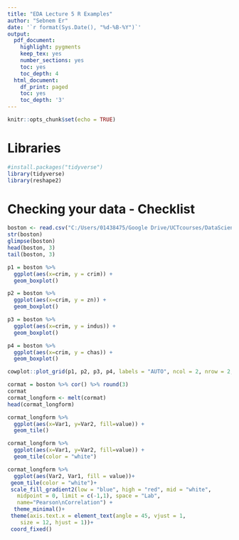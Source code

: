 ---
title: "EDA Lecture 5 R Examples"
author: "Sebnem Er"
date: '`r format(Sys.Date(), "%d-%B-%Y")`'
output:
  pdf_document:
    highlight: pygments
    keep_tex: yes
    number_sections: yes
    toc: yes
    toc_depth: 4
  html_document:
    df_print: paged
    toc: yes
    toc_depth: '3'
---

```{r setup, include=FALSE}
knitr::opts_chunk$set(echo = TRUE)
```

\pagebreak

# Libraries

```{r}
#install.packages("tidyverse")
library(tidyverse)
library(reshape2)
```

# Checking your data - Checklist

```{r}
boston <- read.csv("C:/Users/01438475/Google Drive/UCTcourses/DataScience/LectureNotes/EDA/boston.csv")
str(boston)
glimpse(boston)
head(boston, 3)
tail(boston, 3)
```


\pagebreak

```{r}
p1 = boston %>%
  ggplot(aes(x=crim, y = crim)) +
  geom_boxplot()

p2 = boston %>%
  ggplot(aes(x=crim, y = zn)) +
  geom_boxplot()

p3 = boston %>%
  ggplot(aes(x=crim, y = indus)) +
  geom_boxplot()

p4 = boston %>%
  ggplot(aes(x=crim, y = chas)) +
  geom_boxplot()

cowplot::plot_grid(p1, p2, p3, p4, labels = "AUTO", ncol = 2, nrow = 2, label_size = 10, label_x = 0)
```

```{r}
cormat = boston %>% cor() %>% round(3)
cormat
cormat_longform <- melt(cormat)
head(cormat_longform)
```

```{r}
cormat_longform %>% 
  ggplot(aes(x=Var1, y=Var2, fill=value)) + 
  geom_tile()
```

```{r}
cormat_longform %>% 
  ggplot(aes(x=Var1, y=Var2, fill=value)) + 
  geom_tile(color = "white")
```

```{r}
cormat_longform %>% 
  ggplot(aes(Var2, Var1, fill = value))+
 geom_tile(color = "white")+
 scale_fill_gradient2(low = "blue", high = "red", mid = "white", 
   midpoint = 0, limit = c(-1,1), space = "Lab", 
   name="Pearson\nCorrelation") +
  theme_minimal()+ 
 theme(axis.text.x = element_text(angle = 45, vjust = 1, 
    size = 12, hjust = 1))+
 coord_fixed()
```